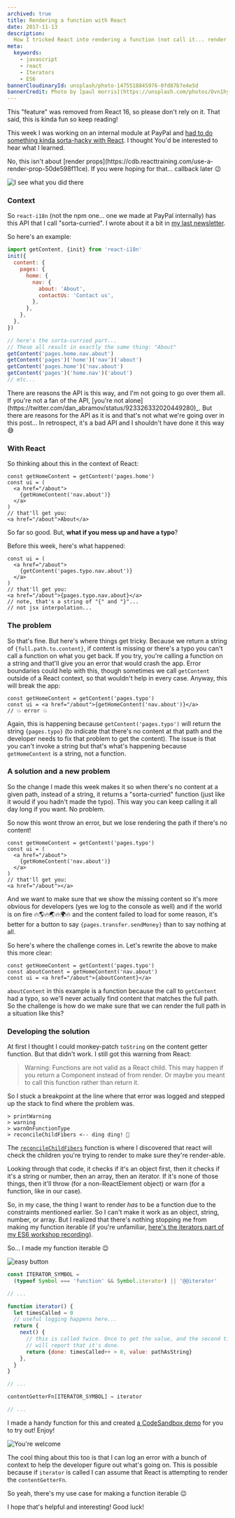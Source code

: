 ```yaml
---
archived: true
title: Rendering a function with React
date: 2017-11-13
description:
  How I tricked React into rendering a function (not call it... render it)
meta:
  keywords:
    - javascript
    - react
    - Iterators
    - ES6
bannerCloudinaryId: unsplash/photo-1475518845976-0fd87b7e4e5d
bannerCredit: Photo by [paul morris](https://unsplash.com/photos/Ovn1hyBge38)
---
```


<callout-danger>
  This "feature" was removed from React 16, so please don't rely on it. That
  said, this is kinda fun so keep reading!
</callout-danger>

This week I was working on an internal module at PayPal and
[had to do something kinda sorta-hacky with React](https://twitter.com/kentcdodds/status/923241478670909441).
I thought You'd be interested to hear what I learned.

<callout-warning>
  No, this isn't about [render
  props](https://cdb.reacttraining.com/use-a-render-prop-50de598f11ce). If you
  were hoping for that... callback later 😉
</callout-warning>

![I see what you did there](https://res.cloudinary.com/kentcdodds-com/image/upload/v1625033311/kentcdodds.com/content/blog/rendering-a-function-with-react/0.gif)

### Context

So `react-i18n` (not the npm one... one we made at PayPal internally) has this
API that I call "sorta-curried". I wrote about it a bit in
[my last newsletter](/blog/improving-the-usability-of-your-modules).

So here's an example:

```js
import getContent, {init} from 'react-i18n'
init({
  content: {
    pages: {
      home: {
        nav: {
          about: 'About',
          contactUs: 'Contact us',
        },
      },
    },
  },
})

// here's the sorta-curried part...
// These all result in exactly the same thing: "About"
getContent('pages.home.nav.about')
getContent('pages')('home')('nav')('about')
getContent('pages.home')('nav.about')
getContent('pages')('home.nav')('about')
// etc...
```

<callout-warning>
  There are reasons the API is this way, and I'm not going to go over them all.
  If you're not a fan of the API, [you're not
  alone](https://twitter.com/dan_abramov/status/923326332020449280)_. But there
  are reasons for the API as it is and that's not what we're going over in this
  post... In retrospect, it's a bad API and I shouldn't have done it this way 😅
</callout-warning>

### With React

So thinking about this in the context of React:

```tsx
const getHomeContent = getContent('pages.home')
const ui = (
  <a href="/about">
    {getHomeContent('nav.about')}
  </a>
)
// that'll get you:
<a href="/about">About</a>
```

So far so good. But, **what if you mess up and have a typo**?

Before this week, here's what happened:

```tsx
const ui = (
  <a href="/about">
    {getContent('pages.typo.nav.about')}
  </a>
)
// that'll get you:
<a href="/about">{pages.typo.nav.about}</a>
// note, that's a string of "{" and "}"...
// not jsx interpolation...
```

### The problem

So that's fine. But here's where things get tricky. Because we return a string
of `{full.path.to.content}`, if content is missing or there's a typo you can't
call a function on what you get back. If you try, you're calling a function on a
string and that'll give you an error that would crash the app. Error boundaries
could help with this, though sometimes we call `getContent` outside of a React
context, so that wouldn't help in every case. Anyway, this will break the app:

```tsx
const getHomeContent = getContent('pages.typo')
const ui = <a href="/about">{getHomeContent('nav.about')}</a>
// 💥 error 💥
```

Again, this is happening because `getContent('pages.typo')` will return the
string `{pages.typo}` (to indicate that there's no content at that path and the
developer needs to fix that problem to get the content). The issue is that you
can't invoke a string but that's what's happening because `getHomeContent` is a
string, not a function.

### A solution and a new problem

So the change I made this week makes it so when there's no content at a given
path, instead of a string, it returns a "sorta-curried" function (just like it
would if you hadn't made the typo). This way you can keep calling it all day
long if you want. No problem.

So now this wont throw an error, but we lose rendering the path if there's no
content!

```tsx
const getHomeContent = getContent('pages.typo')
const ui = (
  <a href="/about">
    {getHomeContent('nav.about')}
  </a>
)
// that'll get you:
<a href="/about"></a>
```

And we want to make sure that we show the missing content so it's more obvious
for developers (yes we log to the console as well) and if the world is on fire
🔥🌎🔥🌏🔥🌍🔥 and the content failed to load for some reason, it's better for a
button to say `{pages.transfer.sendMoney}` than to say nothing at all.

So here's where the challenge comes in. Let's rewrite the above to make this
more clear:

```tsx
const getHomeContent = getContent('pages.typo')
const aboutContent = getHomeContent('nav.about')
const ui = <a href="/about">{aboutContent}</a>
```

`aboutContent` in this example is a function because the call to `getContent`
had a typo, so we'll never actually find content that matches the full path. So
the challenge is how do we make sure that we can render the full path in a
situation like this?

### Developing the solution

At first I thought I could monkey-patch `toString` on the content getter
function. But that didn't work. I still got this warning from React:

> Warning: Functions are not valid as a React child. This may happen if you
> return a Component instead of from render. Or maybe you meant to call this
> function rather than return it.

So I stuck a breakpoint at the line where that error was logged and stepped up
the stack to find where the problem was.

```
> printWarning
> warning
> warnOnFunctionType
> reconcileChildFibers <-- ding ding! 🔔
```

The
[`reconcileChildFibers`](https://github.com/facebook/react/blob/2c0a8fb99e945315c9dce7a15c85775d51f5755d/packages/react-reconciler/src/ReactChildFiber.js#L1355-L1484)
function is where I discovered that react will check the children you're trying
to render to make sure they're render-able.

Looking through that code, it checks if it's an object first, then it checks if
it's a string or number, then an array, then an iterator. If it's none of those
things, then it'll throw (for a non-ReactElement object) or warn (for a
function, like in our case).

So, in my case, the thing I want to render _has_ to be a function due to the
constraints mentioned earlier. So I can't make it work as an object, string,
number, or array. But I realized that there's nothing stopping me from making my
function iterable (if you're unfamiliar,
[here's the iterators part of my ES6 workshop recording](https://youtu.be/eOKQDh50ECU?t=2h43m44s)).

So... I made my function iterable 😉

![easy button](https://res.cloudinary.com/kentcdodds-com/image/upload/v1625033311/kentcdodds.com/content/blog/rendering-a-function-with-react/1.gif)

```js
const ITERATOR_SYMBOL =
  (typeof Symbol === 'function' && Symbol.iterator) || '@@iterator'

// ...

function iterator() {
  let timesCalled = 0
  // useful logging happens here...
  return {
    next() {
      // this is called twice. Once to get the value, and the second time
      // will report that it's done.
      return {done: timesCalled++ > 0, value: pathAsString}
    },
  }
}

// ...

contentGetterFn[ITERATOR_SYMBOL] = iterator

// ...
```

I made a handy function for this and created
[a CodeSandbox demo](https://codesandbox.io/s/mj5020xz98) for you to try out!
Enjoy!

![You're welcome](https://res.cloudinary.com/kentcdodds-com/image/upload/v1625033311/kentcdodds.com/content/blog/rendering-a-function-with-react/2.gif)

The cool thing about this too is that I can log an error with a bunch of context
to help the developer figure out what's going on. This is possible because if
`iterator` is called I can assume that React is attempting to render the
`contentGetterFn`.

So yeah, there's my use case for making a function iterable 😉

I hope that's helpful and interesting! Good luck!
